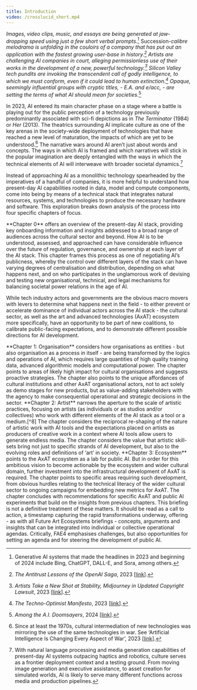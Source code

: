 ```yaml
---
title: Introduction
video: /crosslucid_short.mp4
---
```


<Box>

_Images, video clips, music, and essays are being generated at jaw-dropping speed using just a few short verbal prompts._[^1] Succession-_calibre melodrama is unfolding in the couloirs of a company that has put out an application with the fastest growing user-base in history.[^2] Artists are challenging AI companies in court, alleging permissionless use of their works in the development of a new, powerful technology.[^3] Silicon Valley tech pundits are invoking the transcendent call of godly intelligence, to which we must conform, even if it could lead to human extinction.[^4] Opaque, seemingly influential groups with cryptic titles, - E.A. and e/acc, - are setting the terms of what AI should mean for societies._[^5]

In 2023, AI entered its main character phase on a stage where a battle is playing out for the public perception of a technology previously predominantly associated with sci-fi depictions as in _The Terminator_ (1984) or _Her_ (2013). The theatrics surrounding AI implicate culture as one of the key arenas in the society-wide deployment of technologies that have reached a new level of maturation, the impacts of which are yet to be understood.[^6] The narrative wars around AI aren’t just about words and concepts. The ways in which AI is framed and which narratives will stick in the popular imagination are deeply entangled with the ways in which the technical elements of AI will interweave with broader societal dynamics.[^7]

Instead of approaching AI as a monolithic technology spearheaded by the imperatives of a handful of companies, it is more helpful to understand how present-day AI capabilities rooted in data, model and compute components, come into being by means of a technical stack that integrates natural resources, systems, and technologies to produce the necessary hardware and software. This exploration breaks down analysis of the process into four specific chapters of focus.

</Box>

<Box>
**Chapter 0** offers an overview of the present-day AI stack, providing key onboarding information and insights addressed to a broad range of audiences across the cultural sector and beyond. How AI is to be understood, assessed, and approached can have considerable influence over the future of regulation, governance, and ownership at each layer of the AI stack. This chapter frames this process as one of negotiating AI’s publicness, whereby the control over different layers of the stack can have varying degrees of centralisation and distribution, depending on what happens next, and on who participates in the unglamorous work of devising and testing new organisational, technical, and legal mechanisms for balancing societal power relations in the age of AI.

While tech industry actors and governments are the obvious macro movers with levers to determine what happens next in the field - to either prevent or accelerate dominance of individual actors across the AI stack - the cultural sector, as well as the art and advanced technologies (AxAT) ecosystem more specifically, have an opportunity to be part of new coalitions, to calibrate public-facing expectations, and to demonstrate different possible directions for AI development.

</Box>
<Box>
**Chapter 1: Organisation** considers how organisations as entities - but also organisation as a process in itself - are being transformed by the logics and operations of AI, which requires large quantities of high quality training data, advanced algorithmic models and computational power. The chapter points to areas of likely high impact for cultural organisations and suggests proactive strategies. The chapter also points to the unique affordances of cultural institutions and other AxAT organisational actors, not to act solely as demo stages for new products, but as value-adding stakeholders with the agency to make consequential operational and strategic decisions in the sector.
</Box>
<Box>
**Chapter 2: Artist** narrows the aperture to the scale of artistic practices, focusing on artists (as individuals or as studios and/or collectives) who work with different elements of the AI stack as a tool or a medium.[^8] The chapter considers the reciprocal re-shaping of the nature of artistic work with AI tools and the expectations placed on artists as producers of creative work in a context where AI tools allow users to generate endless media. The chapter considers the value that artistic skill-sets bring not just to specific strands of AI development, but also to the evolving roles and definitions of ‘art’ in society.
</Box>
<Box>
**Chapter 3: Ecosystem** points to the AxAT ecosystem as a lab for public AI. But in order for this ambitious vision to become actionable by the ecosystem and wider cultural domain, further investment into the infrastructural development of AxAT is required. The chapter points to specific areas requiring such development, from obvious hurdles relating to the technical literacy of the wider cultural sector to ongoing campaigns for embedding new metrics for AxAT. The chapter concludes with recommendations for specific AxAT and public AI experiments that build on the insights from previous chapters.

</Box>
<Box>
This briefing is not a definitive treatment of these matters. It should be read as a call to action, a timestamp capturing the rapid transformations underway, offering - as with all Future Art Ecosystems briefings - concepts, arguments and insights that can be integrated into individual or collective operational agendas. Critically, FAE4 emphasises challenges, but also opportunities for setting an agenda and for steering the development of public AI.

</Box>

[^1]: Generative AI systems that made the headlines in 2023 and beginning of 2024 include Bing, ChatGPT, DALL-E, and Sora, among others.
[^2]: _The Antitrust Lessons of the OpenAI Saga_, 2023 [[link](https://www.thenation.com/article/economy/the-antitrust-lessons-of-the-openai-saga/)].
[^3]: _Artists Take a New Shot at Stability, Midjourney in Updated Copyright Lawsuit_, 2023 [[link](https://www.reuters.com/legal/litigation/artists-take-new-shot-stability-midjourney-updated-copyright-lawsuit-2023-11-30/#:~:text=Illustrators%20Sarah%20Andersen%2C%20Kelly%20McKernan,their%20work%20in%20AI%20training.)].
[^4]: _The Techno-Optimist Manifesto_, 2023 [[link](https://a16z.com/the-techno-optimist-manifesto/)].
[^5]: _Among the A.I. Doomsayers_, 2024 [[link](https://www.newyorker.com/magazine/2024/03/18/among-the-ai-doomsayers)].
[^6]: Since at least the 1970s, cultural intermediation of new technologies was mirroring the use of the same technologies in war. See ‘Artificial Intelligence Is Changing Every Aspect of War’, 2023 [[link](https://foreignpolicy.com/2023/04/11/ai-arms-race-artificial-intelligence-chatgpt-military-technology/)].
[^7]: With natural language processing and media generation capabilities of present-day AI systems outpacing haptics and robotics, culture serves as a frontier deployment context and a testing ground. From moving image generation and executive assistance, to asset creation for simulated worlds, AI is likely to serve many different functions across media and production pipelines.
[^8]: There are many artists who also work with AI as a topic or theme. The impacts of these practices are valuable but not considered in any detail within this publication given FAE4’s focus on technical systems and operations.
